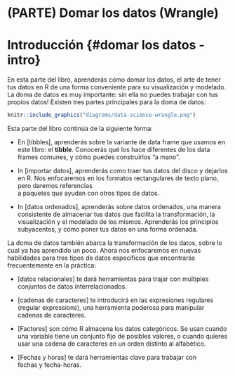 # (PARTE) Domar los datos (Wrangle) {-}


# Introducción {#domar los datos -intro}

En esta parte del libro, aprenderás cómo domar los datos, el arte de tener tus datos en R de una forma conveniente para su visualización y modelado. La doma de datos es muy importante: sin ella no puedes trabajar con tus propios datos! Existen tres partes principales para la doma de datos:  

```r
knitr::include_graphics("diagrams/data-science-wrangle.png")
```

Esta parte del libro continúa de la siguiente forma:

*   En [tibbles], aprenderás sobre la variante de data frame que usamos
    en este libro: el __tibble__.  Conocerás qué los hace diferentes de los
    data frames comunes, y cómo puedes construirlos "a mano".

*   In [importar datos], aprenderás como traer tus datos del disco y dejarlos en R.
    Nos enfocaremos en los formatos rectangulares de texto plano, pero daremos referencias  
    a paquetes que ayudan con otros tipos de datos.

*   In [datos ordenados], aprenderás sobre datos ordenados, una manera consistente de almacenar
    tus datos que facilita la transformación, la visualización y el modelado de los mismos.
    Aprenderás los principios subyacentes, y cómo poner tus datos en una forma ordenada.

La doma de datos también abarca la transformación de los datos, sobre lo cual ya has aprendido un poco. Ahora nos enfocaremos en nuevas habilidades para tres tipos de datos específicos que encontrarás frecuentemente en la práctica:

*   [datos relacionales] te dará herramientas para trajar con múltiples
    conjuntos de datos interrelacionados.
    
*   [cadenas de caracteres] te introducirá en las expresiones regulares (regular expressions), una herramienta poderosa para
    manipular cadenas de caracteres.

*   [Factores] son cómo R almacena los datos categóricos. Se usan cuando una variable
    tiene un conjunto fijo de posibles valores, o cuando quieres usar una cadena de caracteres en un 
    orden distinto al alfabético.
    
*   [Fechas y horas] te dará herramientas clave para trabajar con  
    fechas y fecha-horas.
